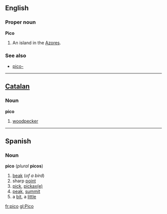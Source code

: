 ==English==
===Proper noun===
'''Pico'''

#An island in the [[Azores]].

===See also===
*[[pico-]]

----
==[[Catalan]]==
===Noun===
'''pico'''

#[[woodpecker]]

----
==Spanish==
===Noun===
'''pico''' (''plural'' '''picos''')

#[[beak]] (''of a bird'')
#sharp [[point]]
#[[pick]], [[pickaxe|pickax(e)]]
#[[peak]], [[summit]]
#a [[bit]], a [[little]]

[[fr:pico]]
[[gl:Pico]]